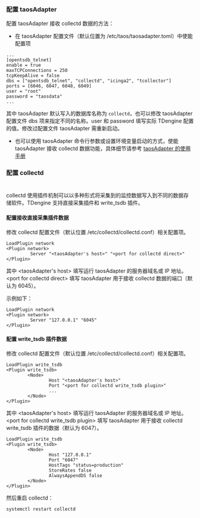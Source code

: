 ### 配置 taosAdapter

配置 taosAdapter 接收 collectd 数据的方法：

- 在 taosAdapter 配置文件（默认位置为 /etc/taos/taosadapter.toml）中使能配置项

```
...
[opentsdb_telnet]
enable = true
maxTCPConnections = 250
tcpKeepAlive = false
dbs = ["opentsdb_telnet", "collectd", "icinga2", "tcollector"]
ports = [6046, 6047, 6048, 6049]
user = "root"
password = "taosdata"
...
```

其中 taosAdapter 默认写入的数据库名称为 `collectd`，也可以修改 taosAdapter 配置文件 dbs 项来指定不同的名称。user 和 password 填写实际 TDengine 配置的值。修改过配置文件 taosAdapter 需重新启动。

- 也可以使用 taosAdapter 命令行参数或设置环境变量启动的方式，使能 taosAdapter 接收 collectd 数据功能，具体细节请参考 [taosAdapter 的使用手册](/reference/taosadapter)

### 配置 collectd
#
collectd 使用插件机制可以以多种形式将采集到的监控数据写入到不同的数据存储软件。TDengine 支持直接采集插件和 write_tsdb 插件。

#### 配置接收直接采集插件数据

修改 collectd 配置文件（默认位置 /etc/collectd/collectd.conf）相关配置项。

```text
LoadPlugin network
<Plugin network>
         Server "<taosAdapter's host>" "<port for collectd direct>"
</Plugin>
```

其中 <taosAdapter's host\> 填写运行 taosAdapter 的服务器域名或 IP 地址。<port for collectd direct\> 填写 taosAdapter 用于接收 collectd 数据的端口（默认为 6045）。

示例如下：

```text
LoadPlugin network
<Plugin network>
         Server "127.0.0.1" "6045"
</Plugin>
```

#### 配置 write_tsdb 插件数据

修改 collectd 配置文件（默认位置 /etc/collectd/collectd.conf）相关配置项。

```text
LoadPlugin write_tsdb
<Plugin write_tsdb>
        <Node>
                Host "<taosAdapter's host>"
                Port "<port for collectd write_tsdb plugin>"
                ...
        </Node>
</Plugin>
```

其中 <taosAdapter's host\> 填写运行 taosAdapter 的服务器域名或 IP 地址。<port for collectd write_tsdb plugin\> 填写 taosAdapter 用于接收 collectd write_tsdb 插件的数据（默认为 6047）。

```text
LoadPlugin write_tsdb
<Plugin write_tsdb>
        <Node>
                Host "127.0.0.1"
                Port "6047"
                HostTags "status=production"
                StoreRates false
                AlwaysAppendDS false
        </Node>
</Plugin>
```

然后重启 collectd：

```
systemctl restart collectd
```

